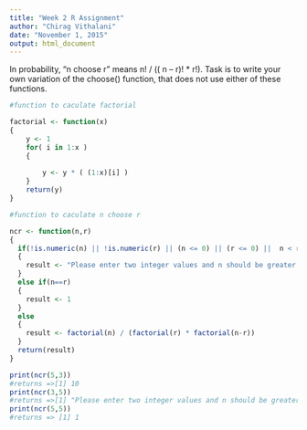 ```yaml
---
title: "Week 2 R Assignment"
author: "Chirag Vithalani"
date: "November 1, 2015"
output: html_document
---
```


In probability, “n choose r” means n! / (( n – r)! * r!).
Task is to write your own variation of the choose() function, that does not use either of these functions. 

```r

#function to caculate factorial

factorial <- function(x)
{
	y <- 1
	for( i in 1:x )
	{
		
		y <- y * ( (1:x)[i] )
	}
	return(y)
}

#function to caculate n choose r

ncr <- function(n,r)
{
  if(!is.numeric(n) || !is.numeric(r) || (n <= 0) || (r <= 0) ||  n < r)
  {
    result <- "Please enter two integer values and n should be greater than or equal to r"
  }
  else if(n==r)
  {
    result <- 1
  }
  else
  {
    result <- factorial(n) / (factorial(r) * factorial(n-r))
  }
  return(result)
}

print(ncr(5,3))
#returns =>[1] 10
print(ncr(3,5))
#returns =>[1] "Please enter two integer values and n should be greater than or equal to r"
print(ncr(5,5))
#returns => [1] 1
```





